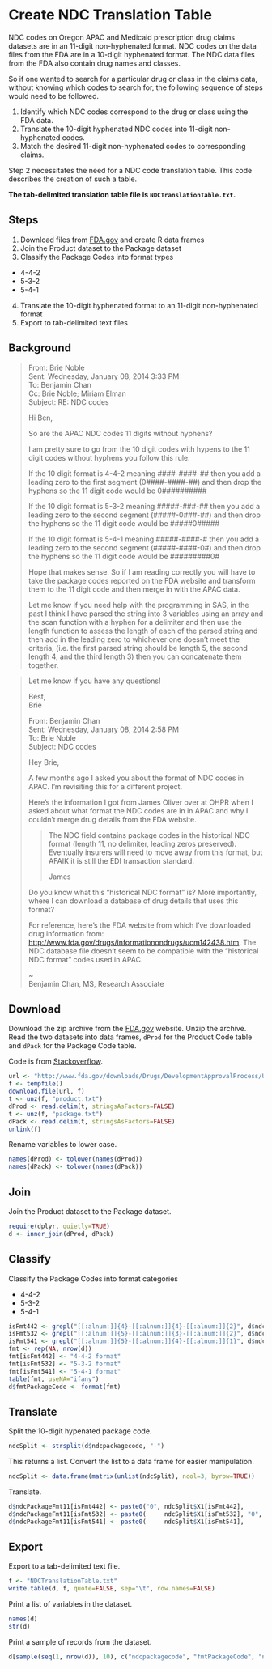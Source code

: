 # Create NDC Translation Table

NDC codes on Oregon APAC and Medicaid prescription drug claims datasets are in an 11-digit non-hyphenated format.
NDC codes on the data files from the FDA are in a 10-digit hyphenated format.
The NDC data files from the FDA also contain drug names and classes.

So if one wanted to search for a particular drug or class in the claims data, without knowing which codes to search for, the following sequence of steps would need to be followed.

1. Identify which NDC codes correspond to the drug or class using the FDA data.
2. Translate the 10-digit hyphenated NDC codes into 11-digit non-hyphenated codes.
3. Match the desired 11-digit non-hyphenated codes to corresponding claims.

Step 2 necessitates the need for a NDC code translation table. This code describes the creation of such a table.

**The tab-delimited translation table file is `NDCTranslationTable.txt`.**


## Steps

1. Download files from [FDA.gov](http://www.fda.gov/Drugs/InformationOnDrugs/ucm142438.htm) and create R data frames
2. Join the Product dataset to the Package dataset
3. Classify the Package Codes into format types
  * 4-4-2
  * 5-3-2
  * 5-4-1
4. Translate the 10-digit hyphenated format to an 11-digit non-hyphenated format
5. Export to tab-delimited text files


## Background

> From: Brie Noble  
> Sent: Wednesday, January 08, 2014 3:33 PM  
> To: Benjamin Chan  
> Cc: Brie Noble; Miriam Elman  
> Subject: RE: NDC codes  
> 
> Hi Ben,
> 
> So are the APAC NDC codes 11 digits without hyphens?
> 
> I am pretty sure to go from the 10 digit codes with hypens to the 11 digit
> codes without hyphens you follow this rule:
> 
> If the 10 digit format is 4-4-2 meaning ####-####-## then you add a leading
> zero to the first segment (0####-####-##) and then drop the hyphens so the 11
> digit code would be 0##########
> 
> If the 10 digit format is 5-3-2 meaning #####-###-## then you add a leading
> zero to the second segment (#####-0###-##) and then drop the hyphens so the 11
> digit code would be #####0#####
> 
> If the 10 digit format is 5-4-1 meaning #####-####-# then you add a leading
> zero to the second segment (#####-####-0#) and then drop the hyphens so the 11
> digit code would be #########0#
> 
> Hope that makes sense. So if I am reading correctly you will have to take the
> package codes reported on the FDA website and transform them to the 11 digit
> code and then merge in with the APAC data.
> 
> Let me know if you need help with the programming in SAS, in the past I think
> I have parsed the string into 3 variables using an array and the scan function
> with a hyphen for a delimiter and then use the length function to assess the
> length of each of the parsed string and then add in the leading zero to
> whichever one doesn’t meet the criteria, (i.e. the first parsed string should
> be length 5, the second length 4, and the third length 3) then you can
> concatenate them together.

> Let me know if you have any questions!
> 
> Best,  
> Brie
> 
> From: Benjamin Chan  
> Sent: Wednesday, January 08, 2014 2:58 PM  
> To: Brie Noble  
> Subject: NDC codes  
> 
> Hey Brie,
> 
> A few months ago I asked you about the format of NDC codes in APAC. I’m
> revisiting this for a different project.
> 
> Here’s the information I got from James Oliver over at OHPR when I asked about
> what format the NDC codes are in in APAC and why I couldn’t merge drug details
> from the FDA website.
> 
>> The NDC field contains package codes in the historical NDC format (length 11,
>> no delimiter, leading zeros preserved). Eventually insurers will need to move
>> away from this format, but AFAIK it is still the EDI transaction standard.
>> 
>> James
> 
> Do you know what this “historical NDC format” is? More importantly, where I
> can download a database of drug details that uses this format?
> 
> For reference, here’s the FDA website from which I’ve downloaded drug
> information from: [http://www.fda.gov/drugs/informationondrugs/ucm142438.htm](http://www.fda.gov/drugs/informationondrugs/ucm142438.htm).
> The NDC database file doesn’t seem to be compatible with the “historical NDC
> format” codes used in APAC.
> 
> ~  
> Benjamin Chan, MS, Research Associate


## Download

Download the zip archive from the [FDA.gov](http://www.fda.gov/Drugs/InformationOnDrugs/ucm142438.htm) website.
Unzip the archive.
Read the two datasets into data frames, `dProd` for the Product Code table and `dPack` for the Package Code table.

Code is from [Stackoverflow](http://stackoverflow.com/a/3053883/1427069).

```r
url <- "http://www.fda.gov/downloads/Drugs/DevelopmentApprovalProcess/UCM070838.zip"
f <- tempfile()
download.file(url, f)
t <- unz(f, "product.txt")
dProd <- read.delim(t, stringsAsFactors=FALSE)
t <- unz(f, "package.txt")
dPack <- read.delim(t, stringsAsFactors=FALSE)
unlink(f)
```

Rename variables to lower case.

```r
names(dProd) <- tolower(names(dProd))
names(dPack) <- tolower(names(dPack))
```


## Join

Join the Product dataset to the Package dataset.

```r
require(dplyr, quietly=TRUE)
d <- inner_join(dProd, dPack)
```


## Classify

Classify the Package Codes into format categories

* 4-4-2
* 5-3-2
* 5-4-1

```r
isFmt442 <- grepl("[[:alnum:]]{4}-[[:alnum:]]{4}-[[:alnum:]]{2}", d$ndcpackagecode)
isFmt532 <- grepl("[[:alnum:]]{5}-[[:alnum:]]{3}-[[:alnum:]]{2}", d$ndcpackagecode)
isFmt541 <- grepl("[[:alnum:]]{5}-[[:alnum:]]{4}-[[:alnum:]]{1}", d$ndcpackagecode)
fmt <- rep(NA, nrow(d))
fmt[isFmt442] <- "4-4-2 format"
fmt[isFmt532] <- "5-3-2 format"
fmt[isFmt541] <- "5-4-1 format"
table(fmt, useNA="ifany")
d$fmtPackageCode <- format(fmt)
```


## Translate

Split the 10-digit hypenated package code.

```r
ndcSplit <- strsplit(d$ndcpackagecode, "-")
```

This returns a list. Convert the list to a data frame for easier manipulation.

```r
ndcSplit <- data.frame(matrix(unlist(ndcSplit), ncol=3, byrow=TRUE))
```

Translate.

```r
d$ndcPackageFmt11[isFmt442] <- paste0("0", ndcSplit$X1[isFmt442],      ndcSplit$X2[isFmt442],      ndcSplit$X3[isFmt442])
d$ndcPackageFmt11[isFmt532] <- paste0(     ndcSplit$X1[isFmt532], "0", ndcSplit$X2[isFmt532],      ndcSplit$X3[isFmt532])
d$ndcPackageFmt11[isFmt541] <- paste0(     ndcSplit$X1[isFmt541],      ndcSplit$X2[isFmt541], "0", ndcSplit$X3[isFmt541])
```


## Export

Export to a tab-delimited text file.

```r
f <- "NDCTranslationTable.txt"
write.table(d, f, quote=FALSE, sep="\t", row.names=FALSE)
```

Print a list of variables in the dataset.

```r
names(d)
str(d)
```

Print a sample of records from the dataset.

```r
d[sample(seq(1, nrow(d)), 10), c("ndcpackagecode", "fmtPackageCode", "ndcPackageFmt11", "substancename")]
```
